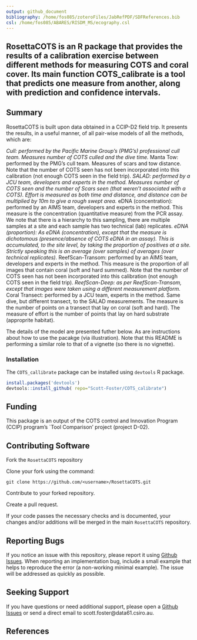 ```yaml
---
output: github_document
bibliography: /home/fos085/zoteroFiles/JabRefPDF/SDFReferences.bib
csl: /home/fos085/ABARES/RISDM_MS/ecography.csl
---
```


## RosettaCOTS is an R package that provides the results of a calibration exercise between different methods for measuring COTS and coral cover. Its main function COTS_calibrate is a tool that predicts one measure from another, along with prediction and confidence intervals.

## Summary

RosettaCOTS is built upon data obtained in a CCIP-D2 field trip. It presents the results, in a useful manner, of all pair-wise models of all the methods, which are:

*Cull: performed by the Pacific Marine Group's (PMG's) professional cull team. Measures number of COTS culled and the dive time.
*Manta Tow: performed by the PMG's cull team. Measures of scars and tow distance. Note that the number of COTS seen has not been incorporated into this calibration (not enough COTS seen in the field trip).
*SALAD: performed by a JCU team, developers and experts in the method. Measures number of COTS seen and the number of Scars seen (that weren't associated with a COTS). Effort is measured as both time and distance, and distance can be multiplied by 10m to give a rough swept area.
*eDNA (concentration): performed by an AIMS team, developers and experts in the method. This measure is the concentration (quantitative measure) from the PCR assay. We note that there is a hierarchy to this sampling, there are multiple samples at a site and each sample has two technical (lab) replicates.
*eDNA (proportion): As eDNA (concentration), except that the measure is dichotomous (presence/absence of COTS eDNA in an assay). This is accumulated, to the site level, by taking the proportion of positives at a site. Strictly speaking this is an average (over samples) of averages (over technical replicates).
*ReefScan-Transom: performed by an AIMS team, developers and experts in the method. This measure is the proportion of all images that contain coral (soft and hard summed). Note that the number of COTS seen has not been incorporated into this calibration (not enough COTS seen in the field trip).
*ReefScan-Deep: as per ReefScan-Transom, except that images were taken using a different measurement platform.
*Coral Transect: performed by a JCU team, experts in the method. Same dive, but different transect, to the SALAD measurements. The measure is the number of points on a transect that lay on coral (soft and hard). The measure of effort is the number of points that lay on hard substrate (approprite habitat).

The details of the model are presented futher below. As are instructions about how to use the pacakge (via illustration). Note that this README is performing a similar role to that of a vignette (so there is no vignette). 

### Installation

The `COTS_callibrate` package can be installed using `devtools` R package.

```r
install.packages('devtools')
devtools::install_github( repo="Scott-Foster/COTS_calibrate")
```

## Funding

This package is an output of the COTS control and Innovation Program (CCIP) program's `Tool Comparison' project (project D-02).

## Contributing Software
Fork the `RosettaCOTS` repository

Clone your fork using the command:

`git clone https://github.com/<username>/RosettaCOTS.git`

Contribute to your forked repository.

Create a pull request.

If your code passes the necessary checks and is documented, your changes 
and/or additions will be merged in the main `RosettaCOTS` repository.

## Reporting Bugs

If you notice an issue with this repository, please report it using [Github Issues](https://github.com/Scott-Foster/RosettaCOTS/issues). When reporting an implementation bug, include a small example that helps to reproduce the error (a non-working minimal example). The issue will be addressed as quickly as possible.

## Seeking Support

If you have questions or need additional support, please open a [Github Issues](https://github.com/Scott-Foster/RosettaCOTS/issues) or send a direct email to scott.foster@data61.csiro.au.


## References 


